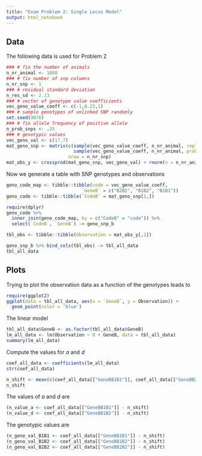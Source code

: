 ```yaml
---
title: "Exam Problem 2: Single Locus Model"
output: html_notebook
---
```



## Data 
The following data is used for Problem 2

```r
### # fix the number of animals
n_nr_animal <- 1000
### # fix number of snp columns
n_nr_snp <- 1
### # residual standard deviation
n_res_sd <- 2.13
### # vector of genotype value coefficients
vec_geno_value_coeff <- c(-1,0.25,1)
### # sample genotypes of unlinked SNP randomly
set.seed(9876)
### # fix allele frequency of positive allele
n_prob_snps <- .35
### # genotypic values 
vec_geno_val <- c(17.7)
mat_geno_snp <- matrix(c(sample(vec_geno_value_coeff, n_nr_animal, replace = TRUE),
                         sample(vec_geno_value_coeff, n_nr_animal, prob = c((1-n_prob_snps)^2, 2*(1-n_prob_snps)*n_prob_snps, n_prob_snps^2), replace = TRUE)),
                       nrow = n_nr_snp)
mat_obs_y <- crossprod(mat_geno_snp, vec_geno_val) + rnorm(n = n_nr_animal, mean = 0, sd = n_res_sd)
```

Now we generate a table with SNP genotypes and observations

```r
geno_code_map <- tibble::tibble(code = vec_geno_value_coeff,
                            `GeneB` = c("B2B2", "B1B2", "B1B1"))
geno_code <- tibble::tibble(`CodeB` = mat_geno_snp[1,])

require(dplyr)
geno_code %>% 
  inner_join(geno_code_map, by = c("CodeB" = "code")) %>%
  select(`CodeB`, `GeneB`) -> geno_snp_b

tbl_obs <- tibble::tibble(Observation = mat_obs_y[,1])

geno_snp_b %>% bind_cols(tbl_obs) -> tbl_all_data
tbl_all_data
```

## Plots
Trying to plot the observation data as a function of the genotypes leads to 

```r
require(ggplot2)
ggplot(data = tbl_all_data, aes(x = `GeneB`, y = Observation)) + 
  geom_point(color = 'blue')
```

The linear model

```r
tbl_all_data$GeneB <- as.factor(tbl_all_data$GeneB)
lm_all_data <- lm(Observation ~ 0 + GeneB, data = tbl_all_data)
summary(lm_all_data)
```

Compute the values for $a$ and $d$

```r
coef_all_data <- coefficients(lm_all_data)
str(coef_all_data)
```

```r
n_shift <- mean(c(coef_all_data[["GeneBB1B1"]], coef_all_data[["GeneBB2B2"]]))
n_shift
```

The values of $a$ and $d$ are

```r
(n_value_a <- coef_all_data[["GeneBB1B1"]] - n_shift)
(n_value_d <- coef_all_data[["GeneBB1B2"]] - n_shift)
```

The genotypic values are

```r
(n_geno_val_B1B1 <- coef_all_data[["GeneBB1B1"]] - n_shift)
(n_geno_val_B1B2 <- coef_all_data[["GeneBB1B2"]] - n_shift)
(n_geno_val_B2B2 <- coef_all_data[["GeneBB2B2"]] - n_shift)
```


